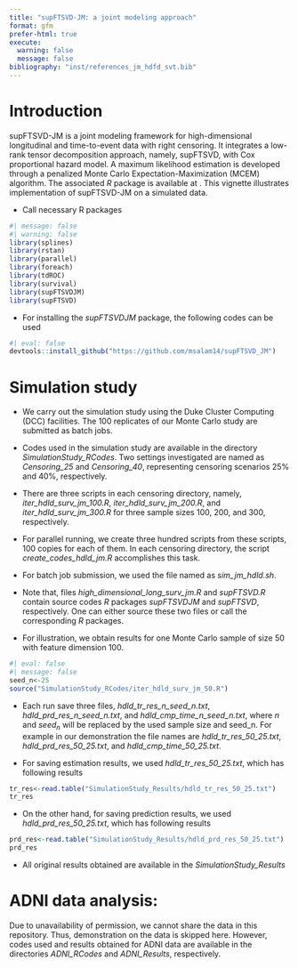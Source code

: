 ```yaml
---
title: "supFTSVD-JM: a joint modeling approach"
format: gfm
prefer-html: true
execute: 
  warning: false
  message: false
bibliography: "inst/references_jm_hdfd_svt.bib"
---
```


# Introduction

supFTSVD-JM is a joint modeling framework for high-dimensional longitudinal and time-to-event data with right censoring. It integrates a low-rank tensor decomposition approach, namely, supFTSVD, with Cox proportional hazard model. A maximum likelihood estimation is developed through a penalized Monte Carlo Expectation-Maximization (MCEM) algorithm. The associated *R* package is available at \url{https://github.com/msalam14/supFTSVDJM}. This vignette illustrates implementation of supFTSVD-JM on a simulated data.

-   Call necessary R packages

```r
#| message: false
#| warning: false
library(splines)
library(rstan)
library(parallel)
library(foreach)
library(tdROC)
library(survival)
library(supFTSVDJM)
library(supFTSVD)
```

-  For installing the *supFTSVDJM* package, the following codes can be used

```r
#| eval: false
devtools::install_github("https://github.com/msalam14/supFTSVD_JM")
```

# Simulation study

- We carry out the simulation study using the Duke Cluster Computing (DCC) facilities. The 100 replicates of our Monte Carlo study are submitted as batch jobs. 

- Codes used in the simulation study are available in the directory *SimulationStudy_RCodes*. Two settings investigated are named as *Censoring_25* and *Censoring_40*, representing censoring scenarios $25\%$ and $40\%$, respectively. 


- There are three scripts in each censoring directory, namely, *iter_hdld_surv_jm_100.R*, *iter_hdld_surv_jm_200.R*, and *iter_hdld_surv_jm_300.R* for three sample sizes $100$, $200$, and $300$, respectively. 

- For parallel running, we create three hundred scripts from these scripts, 100 copies for each of them. In each censoring directory, the script *create_codes_hdld_jm.R* accomplishes this task. 

- For batch job submission, we used the file named as *sim_jm_hdld.sh*.

- Note that, files *high_dimensional_long_surv_jm.R* and *supFTSVD.R* contain source codes *R* packages *supFTSVDJM* and *supFTSVD*, respectively. One can either source these two files or call the corresponding *R* packages.


- For illustration, we obtain results for one Monte Carlo sample of size 50 with feature dimension $100$.

```r
#| eval: false
#| message: false
seed_n<-25
source("SimulationStudy_RCodes/iter_hdld_surv_jm_50.R")
```

- Each run save three files, *hdld_tr_res_n_seed_n.txt*, *hdld_prd_res_n_seed_n.txt*, and *hdld_cmp_time_n_seed_n.txt*, where $n$ and $seed_n$ will be replaced by the used sample size and seed_n. For example in our demonstration the file names are *hdld_tr_res_50_25.txt*, *hdld_prd_res_50_25.txt*, and *hdld_cmp_time_50_25.txt*. 

- For saving estimation results, we used *hdld_tr_res_50_25.txt*, which has following results

```r
tr_res<-read.table("SimulationStudy_Results/hdld_tr_res_50_25.txt")
tr_res
```

- On the other hand, for saving prediction results, we used *hdld_prd_res_50_25.txt*, which has following results

```r
prd_res<-read.table("SimulationStudy_Results/hdld_prd_res_50_25.txt")
prd_res
```

- All original results obtained are available in the *SimulationStudy_Results*

# ADNI data analysis:

Due to unavailability of permission, we cannot share the data in this repository. Thus, demonstration on the data is skipped here. However, codes used and results obtained for ADNI data are available in the directories *ADNI_RCodes* and *ADNI_Results*, respectively.






